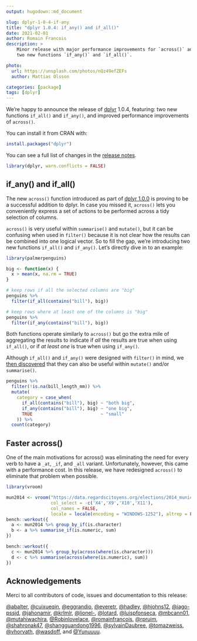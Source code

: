 ```yaml
---
output: hugodown::md_document

slug: dplyr-1-0-4-if-any
title: "dplyr 1.0.4: if_any() and if_all()"
date: 2021-02-01
author: Romain Francois
description: >
    Minor release with major performance improvements for `across()` and 
    two new functions `if_any()` and `if_all()`.

photo:
  url: https://unsplash.com/photos/nQz49efZEFs
  author: Mattias Olsson

categories: [package] 
tags: [dplyr]
---
```


We're happy to announce the release of [dplyr](https://dplyr.tidyverse.org) 1.0.4, featuring: 
two new functions `if_all()` and `if_any()`, and improved performance improvements of `across()`. 

You can install it from CRAN with:

```r
install.packages("dplyr")
```

You can see a full list of changes in the [release notes](https://github.com/tidyverse/dplyr/releases/tag/v1.0.4). 

```r
library(dplyr, warn.conflicts = FALSE)
```

## if_any() and if_all()

The new `across()` function introduced as part of 
[dplyr 1.0.0](https://www.tidyverse.org/blog/2020/04/dplyr-1-0-0-colwise/) is proving to be 
a successful addition to dplyr. In case you missed it, `across()` lets you 
conveniently express a set of actions to be performed across a tidy selection 
of columns. 

`across()` is very useful within `summarise()` and `mutate()`, but it can be confusing when used in `filter()` because it is not clear how the results can be combined into one logical vector. 
So to fill the gap, we're introducing two new functions `if_all()` and `if_any()`. Let's 
directly dive in to an example: 

```r
library(palmerpenguins)

big <- function(x) {
  x > mean(x, na.rm = TRUE)
}

# keep rows if all the selected columns are "big"
penguins %>% 
  filter(if_all(contains("bill"), big))

# keep rows where at least one of the columns is "big"
penguins %>% 
  filter(if_any(contains("bill"), big))
```

Both functions operate similarly to `across()` but go the extra mile of aggregating the 
results to indicate if *all* the results are true when using `if_all()`, or if *at least 
one* is true when using `if_any()`. 

Although `if_all()` and `if_any()` were designed with `filter()` in mind, we 
[then discovered](https://github.com/tidyverse/dplyr/issues/5709) that they can also be
useful within `mutate()` and/or `summarise()`. 

```r
penguins %>% 
  filter(!is.na(bill_length_mm)) %>% 
  mutate(
    category = case_when(
      if_all(contains("bill"), big) ~ "both big", 
      if_any(contains("bill"), big) ~ "one big", 
      TRUE                          ~ "small"
    )) %>% 
  count(category)
```

## Faster across()

One of the main motivations for across() was eliminating the need for 
every verb to have a `_at`, `_if`, and `_all` variant. Unfortunately, however, this came with a performance cost. In this release, we have redesigned `across()` to eliminate that problem when possible. 

```r
library(vroom)

mun2014 <- vroom("https://data.regardscitoyens.org/elections/2014_municipales/MN14_Bvot_T1_01-49.txt", 
                 col_select = -c('X4','X9','X10','X11'),
                 col_names = FALSE, 
                 locale = locale(encoding = "WINDOWS-1252"), altrep = FALSE) 
bench::workout({
  a <- mun2014 %>% group_by_if(is.character)
  b <- a %>% summarise_if(is.numeric, sum)
})

bench::workout({
  c <- mun2014 %>% group_by(across(where(is.character)))
  d <- c %>% summarise(across(where(is.numeric), sum)) 
})
```


## Acknowledgements

Merci to all contributors of code, issues and documentation to this release:

[&#x0040;abalter](https://github.com/abalter), [&#x0040;cuixueqin](https://github.com/cuixueqin), [&#x0040;eggrandio](https://github.com/eggrandio), [&#x0040;everetr](https://github.com/everetr), [&#x0040;hadley](https://github.com/hadley), [&#x0040;hjohns12](https://github.com/hjohns12), [&#x0040;iago-pssjd](https://github.com/iago-pssjd), [&#x0040;jahonamir](https://github.com/jahonamir), [&#x0040;krlmlr](https://github.com/krlmlr), [&#x0040;lionel-](https://github.com/lionel-), [&#x0040;lotard](https://github.com/lotard), [&#x0040;luispfonseca](https://github.com/luispfonseca), [&#x0040;mbcann01](https://github.com/mbcann01), [&#x0040;mutahiwachira](https://github.com/mutahiwachira), [&#x0040;Robinlovelace](https://github.com/Robinlovelace), [&#x0040;romainfrancois](https://github.com/romainfrancois), [&#x0040;rpruim](https://github.com/rpruim), [&#x0040;shahronak47](https://github.com/shahronak47), [&#x0040;shangguandong1996](https://github.com/shangguandong1996), [&#x0040;sylvainDaubree](https://github.com/sylvainDaubree), [&#x0040;tomazweiss](https://github.com/tomazweiss), [&#x0040;vhorvath](https://github.com/vhorvath), [&#x0040;wasdoff](https://github.com/wasdoff), and [&#x0040;Yunuuuu](https://github.com/Yunuuuu).
